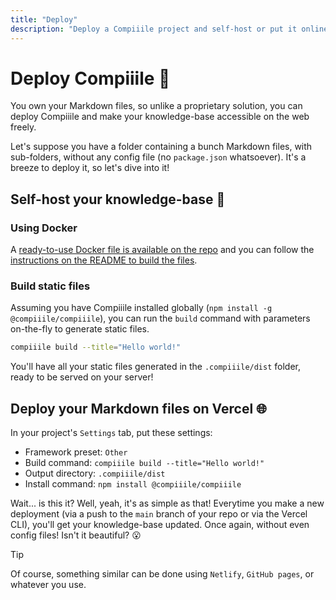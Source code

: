 ```yaml
---
title: "Deploy"
description: "Deploy a Compiiile project and self-host or put it online via a provider like Vercel, making your knowledge-base accessible on the web."
---
```


# Deploy Compiiile :rocket:

You own your Markdown files, so unlike a proprietary solution, you can deploy Compiiile and make your knowledge-base accessible on the web freely.

Let's suppose you have a folder containing a bunch Markdown files, with sub-folders, without any config file (no `package.json` whatsoever).
It's a breeze to deploy it, so let's dive into it!

## Self-host your knowledge-base :hammer:

### Using Docker

A [ready-to-use Docker file is available on the repo](https://github.com/compiiile/compiiile/blob/master/Dockerfile) and you can
follow the [instructions on the README to build the files](./README.md#using-docker).

### Build static files

Assuming you have Compiiile installed globally (`npm install -g @compiiile/compiiile`), you can run the `build` command with parameters on-the-fly to generate static files.

```bash
compiiile build --title="Hello world!"
```

You'll have all your static files generated in the `.compiiile/dist` folder, ready to be served on your server!

## Deploy your Markdown files on Vercel :globe_with_meridians:

In your project's `Settings` tab, put these settings:
- Framework preset: `Other`
- Build command: `compiiile build --title="Hello world!"`
- Output directory: `.compiiile/dist`
- Install command: `npm install @compiiile/compiiile`

Wait... is this it? Well, yeah, it's as simple as that! Everytime you make a new deployment (via a push to the `main` branch of your repo or via the Vercel CLI),
you'll get your knowledge-base updated. Once again, without even config files! Isn't it beautiful? :open_mouth:

> [!TIP]
> Of course, something similar can be done using `Netlify`, `GitHub pages`, or whatever you use.
